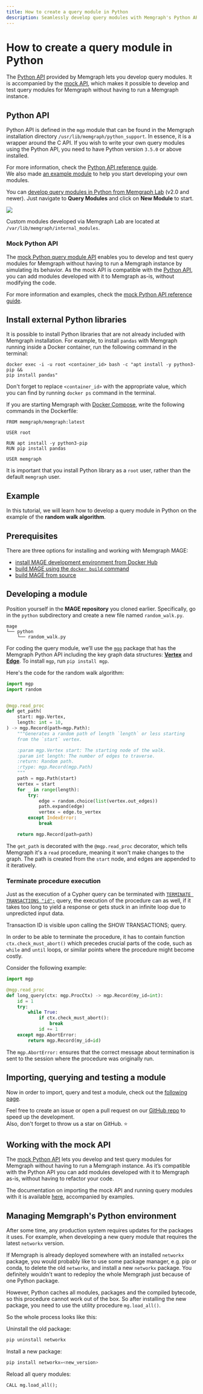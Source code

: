 ```yaml
---
title: How to create a query module in Python
description: Seamlessly develop query modules with Memgraph's Python API. You don't have to run a Memgraph instance. Curious to learn more? Head over to our documentation. 
---
```



# How to create a query module in Python

The [Python API](/custom-query-modules/python/python-api)
provided by Memgraph lets you develop query modules. It is accompanied by the
[mock
API](/custom-query-modules/python/mock-python-api),
which makes it possible to develop and test query modules for Memgraph without
having to run a Memgraph instance.

## Python API

Python API is defined in the `mgp` module that can be found in the Memgraph
installation directory `/usr/lib/memgraph/python_support`. In essence, it is a
wrapper around the C API. If you wish to write your own query modules using the
Python API, you need to have Python version `3.5.0` or above installed.

For more information, check the [Python API reference
guide](/custom-query-modules/python/python-api).<br/>
We also made [an example module](/custom-query-modules/python/python-example) to
help you start developing your own modules.

You can [develop query modules in Python from Memgraph
Lab](/custom-query-modules/python/implement-custom-query-module-in-python) (v2.0
and newer). Just navigate to **Query Modules** and click on **New Module** to
start.

![](/pages/custom-query-modules/memgraph_lab_query_modules.png)

Custom modules developed via Memgraph Lab are located at
`/var/lib/memgraph/internal_modules`.

### Mock Python API

The [mock Python query module API](/custom-query-modules/python/mock-python-api)
enables you to develop and test query modules for Memgraph without having to run
a Memgraph instance by simulating its behavior. As the mock API is compatible
with the [Python API](/custom-query-modules/python/python-api), you can add
modules developed with it to Memgraph as-is, without modifying the code.

For more information and examples, check the
[mock Python API reference guide](/custom-query-modules/python/mock-python-api).

## Install external Python libraries

It is possible to install Python libraries that are not already included with
Memgraph installation. For example, to install `pandas` with Memgraph running
inside a Docker container, run the following command in the terminal:

```console
docker exec -i -u root <container_id> bash -c "apt install -y python3-pip &&
pip install pandas"
```

Don't forget to replace `<container_id>` with the appropriate value, which you can
find by running `docker ps` command in the terminal.

If you are starting Memgraph with [Docker
Compose](/getting-started/install-memgraph/docker-compose), write the following
commands in the Dockerfile:

```
FROM memgraph/memgraph:latest

USER root

RUN apt install -y python3-pip
RUN pip install pandas

USER memgraph
```

It is important that you install Python library as a `root` user, rather than
the default `memgraph` user.

## Example

In this tutorial, we will learn how to develop a query module in
Python on the example of the **random walk algorithm**.

## Prerequisites

There are three options for installing and working with Memgraph MAGE:

- [install MAGE development environment from Docker Hub](/custom-query-modules#install-mage-with-docker-hub)
- [build MAGE using the `docker build` command](/custom-query-modules#install-mage-with-docker-build)
- [build MAGE from source](/custom-query-modules#install-mage-from-source)

## Developing a module

Position yourself in the **MAGE repository** you cloned earlier. Specifically,
go in the `python` subdirectory and create a new file named `random_walk.py`.

```plaintext
mage
└── python
    └── random_walk.py

```

For coding the query module, we’ll use the
[`mgp`](https://github.com/memgraph/mgp) package that has the Memgraph Python
API including the key graph data structures:
[**Vertex**](https://github.com/memgraph/mgp/blob/main/mgp.py#L260) and
[**Edge**](https://github.com/memgraph/mgp/blob/main/mgp.py#L182).
To install `mgp`, run `pip install mgp`.

Here's the code for the random walk algorithm:

```python
import mgp
import random


@mgp.read_proc
def get_path(
    start: mgp.Vertex,
    length: int = 10,
) -> mgp.Record(path=mgp.Path):
    """Generates a random path of length `length` or less starting
    from the `start` vertex.

    :param mgp.Vertex start: The starting node of the walk.
    :param int length: The number of edges to traverse.
    :return: Random path.
    :rtype: mgp.Record(mgp.Path)
    """
    path = mgp.Path(start)
    vertex = start
    for _ in range(length):
        try:
            edge = random.choice(list(vertex.out_edges))
            path.expand(edge)
            vertex = edge.to_vertex
        except IndexError:
            break

    return mgp.Record(path=path)
```

The `get_path` is decorated with the `@mgp.read_proc` decorator, which tells
Memgraph it's a `read` procedure, meaning it won't make changes to the graph.
The path is created from the `start` node, and edges are appended to it
iteratively.

### Terminate procedure execution

Just as the execution of a Cypher query can be terminated with [`TERMINATE
TRANSACTIONS
"id";`](/fundamentals/transactions) query,
the execution of the procedure can as well, if it takes too long to yield a
response or gets stuck in an infinite loop due to unpredicted input data.

Transaction ID is visible upon calling the SHOW TRANSACTIONS; query. 

In order to be able to terminate the procedure, it has to contain function
`ctx.check_must_abort()` which precedes crucial parts of the code, such as
`while` and `until` loops, or similar points where the procedure might become
costly.

Consider the following example:

```python
import mgp

@mgp.read_proc
def long_query(ctx: mgp.ProcCtx) -> mgp.Record(my_id=int):
    id = 1
    try:
        while True:
            if ctx.check_must_abort():
                break
            id += 1
    except mgp.AbortError:
        return mgp.Record(my_id=id)
```

The `mgp.AbortError:` ensures that the correct message about termination is sent
to the session where the procedure was originally run. 

## Importing, querying and testing a module

Now in order to import, query and test a module, check out the [following
page](/manage-query-modules).

Feel free to create an issue or open a pull request on our [GitHub
repo](https://github.com/memgraph/mage) to speed up the development.<br/>
Also, don't forget to throw us a star on GitHub. :star:

## Working with the mock API

The
[mock Python API](/custom-query-modules/python/mock-python-api)
lets you develop and test query modules for Memgraph without having to run a
Memgraph instance. As it’s compatible with the Python API you can add modules
developed with it to Memgraph as-is, without having to refactor your code.

The documentation on importing the mock API and running query modules with it
is available
[here](/custom-query-modules/python/mock-python-api#using-the-mock-api),
accompanied by examples.

## Managing Memgraph's Python environment

After some time, any production system requires updates for the packages it
uses. For example, when developing a new query module that requires the latest
`networkx` version. 

If Memgraph is already deployed somewhere with an installed `networkx` package,
you would probably like to use some package manager, e.g. pip or conda, to
delete the old `networkx`, and install a new `networkx` package. You definitely
wouldn't want to redeploy the whole Memgraph just because of one Python package.

However, Python caches all modules, packages and the compiled bytecode, so this
procedure cannot work out of the box. So after installing the new package, you
need to use the utility procedure `mg.load_all()`. 

So the whole process looks like this:

Uninstall the old package:
```python
pip uninstall networkx
```
Install a new package:
```python
pip install networkx=<new_version>
```
Reload all query modules:
```cypher
CALL mg.load_all();
```
